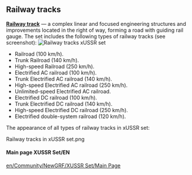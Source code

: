 == Railway tracks ==
[https://en.wikipedia.org/wiki/Track_(rail_transport) '''Railway track''']  — a complex linear and focused engineering structures and improvements located in the right of way, forming a road with guiding rail gauge.
The set includes the following types of railway tracks (see screenshot):
[[File:en/Railway tracks.png|frame|right| Railway tracks xUSSR set]]
* Railroad (100 km/h).
* Trunk Railroad (140 km/h).
* High-speed Railroad (250 km/h).
* Electrified AC railroad (100 km/h).
* Trunk Electrified AC railroad (140 km/h).
* High-speed Electrified AC railroad (250 km/h).
* Unlimited-speed Electrified AC railroad.
* Electrified DC railroad (100 km/h).
* Trunk Electrified DC railroad (140 km/h).
* High-speed Electrified DC railroad (250 km/h).
* Electrified double-system railroad (120 km/h).
The appearance of all types of railway tracks in xUSSR set:
<gallery mode="packed">
Railway tracks in xUSSR set.png
</gallery>

====Main page XUSSR Set/EN====
[[en/Community/NewGRF/XUSSR Set/Main Page]]